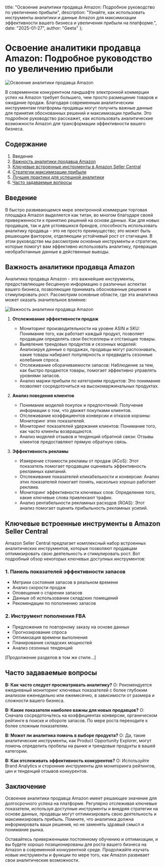   title: "Освоение аналитики продавца Amazon: Подробное руководство по увеличению прибыли",
  description: "Узнайте, как использовать инструменты аналитики и данные Amazon для максимизации эффективности вашего бизнеса и увеличения прибыли на платформе.",
  date: "2025-01-27",
  author: "Geeta"
};

# Освоение аналитики продавца Amazon: Подробное руководство по увеличению прибыли

![Освоение аналитики продавца Amazon](/images/blog/master-amazon-seller-analytics.jpeg)

В современном конкурентном ландшафте электронной коммерции успех на Amazon требует большего, чем просто размещение товаров и ожидание продаж. Благодаря современным аналитическим инструментам платформы продавцы могут получить важные данные для принятия обоснованных решений и максимизации прибыли. Это подробное руководство расскажет, как использовать аналитические возможности Amazon для трансформации эффективности вашего бизнеса.

## Содержание

1. Введение
2. [Важность аналитики продавца Amazon](#важность-аналитики-продавца-amazon)
3. [Ключевые встроенные инструменты в Amazon Seller Central](#ключевые-встроенные-инструменты-в-amazon-seller-central)
4. [Стратегии максимизации прибыли](#стратегии-максимизации-прибыли)
5. [Лучшие практики для успешной аналитики](#лучшие-практики-для-успешной-аналитики)
6. [Часто задаваемые вопросы](#часто-задаваемые-вопросы)

## Введение

В быстро развивающемся мире электронной коммерции торговая площадка Amazon выделяется как титан, во многом благодаря своей приверженности к принятию решений на основе данных. Как для новых продавцов, так и для устоявшихся брендов, способность использовать аналитику продавца - это не просто преимущество; это может быть решающим фактором, отделяющим устойчивый рост от стагнации. В этом руководстве мы рассмотрим основные инструменты и стратегии, которые помогут вам эффективно использовать аналитику, превращая необработанные данные в действенные выводы.

## Важность аналитики продавца Amazon

Аналитика продавца Amazon - это важнейшие инструменты, предоставляющие бесценную информацию о различных аспектах вашего бизнеса, позволяющие принимать обоснованные решения и стимулировать рост. Рассмотрим основные области, где эта аналитика может оказать значительное влияние:

![Важность аналитики продавца Amazon](/images/blog/the-importance-of-amazon-seller-analytics.jpeg)

1. **Отслеживание эффективности продаж**
   - Мониторинг производительности на уровне ASIN и SKU: Понимание того, как работает каждый продукт, позволяет продавцам определять свои бестселлеры и отстающие товары.
   - Выявление трендовых продуктов и сезонных моделей: Анализируя данные о продажах, продавцы могут распознавать, какие товары набирают популярность и предвидеть сезонные колебания спроса.
   - Отслеживание оборачиваемости запасов: Наблюдение за тем, как быстро продаются товары, помогает эффективно управлять уровнями запасов.
   - Анализ маржи прибыли по категориям продуктов: Это понимание позволяет сосредоточиться на высокомаржинальных продуктах.

2. **Анализ поведения клиентов**
   - Понимание моделей покупок и предпочтений: Получение информации о том, что движет покупками клиентов.
   - Отслеживание коэффициентов конверсии и отказов корзины: Мониторинг этих показателей.
   - Мониторинг показателей удержания клиентов: Понимание того, как часто клиенты возвращаются.
   - Анализ моделей отзывов и тенденций обратной связи: Отзывы клиентов предоставляют прямую обратную связь.

3. **Эффективность рекламы**
   - Измерение стоимости рекламы от продаж (ACoS): Этот показатель помогает продавцам оценивать эффективность рекламных кампаний.
   - Отслеживание показателей кликабельности и конверсии: Анализ этих показателей помогает понять, насколько хорошо работает реклама.
   - Мониторинг эффективности ключевых слов: Определение того, какие ключевые слова привлекают трафик.
   - Анализ рентабельности рекламных расходов (ROAS): Этот анализ помогает оценить прибыльность рекламных усилий.

## Ключевые встроенные инструменты в Amazon Seller Central

Amazon Seller Central предлагает комплексный набор встроенных аналитических инструментов, которые позволяют продавцам оптимизировать свою деятельность и стимулировать рост. Вот подробный обзор некоторых ключевых доступных инструментов:

### 1. Панель показателей эффективности запасов
- Метрики состояния запасов в реальном времени
- Анализ скорости продаж
- Оповещения о старении запасов
- Данные об использовании складских помещений
- Рекомендации по пополнению запасов

### 2. Инструмент пополнения FBA
- Предложения по повторному заказу на основе данных
- Прогнозирование спроса
- Оптимизация времени выполнения
- Планирование складских мощностей
- Анализ сезонных тенденций

[Продолжение разделов в том же стиле...]

## Часто задаваемые вопросы

**В: Как часто следует просматривать аналитику?**
О: Рекомендуется ежедневный мониторинг ключевых показателей с более глубоким анализом еженедельно или ежемесячно, в зависимости от размера и сложности вашего бизнеса.

**В: Какие показатели наиболее важны для новых продавцов?**
О: Сначала сосредоточьтесь на коэффициентах конверсии, органическом рейтинге в поиске и обороте запасов. По мере роста переходите к более сложным показателям.

**В: Может ли аналитика помочь в выборе продукта?**
О: Да, такие аналитические инструменты, как Product Opportunity Explorer, могут помочь определить пробелы на рынке и трендовые продукты в вашей категории.

**В: Как отслеживать эффективность конкурентов?**
О: Используйте Brand Analytics и сторонние инструменты для мониторинга рейтингов, цен и тенденций отзывов конкурентов.

## Заключение

Освоение аналитики продавца Amazon имеет решающее значение для долгосрочного успеха на платформе. Регулярно отслеживая ключевые показатели, используя доступные инструменты и внедряя стратегии на основе данных, продавцы могут оптимизировать свою деятельность и максимизировать прибыль. Помните, что аналитика должна информировать ваши решения, но не заменять здравый смысл и понимание рынка.

Оставайтесь приверженными постоянному обучению и оптимизации, и вы будете хорошо позиционированы для роста вашего бизнеса на Amazon в современной конкурентной среде. Продолжайте изучать новые инструменты и функции по мере того, как Amazon развивает свои аналитические возможности.